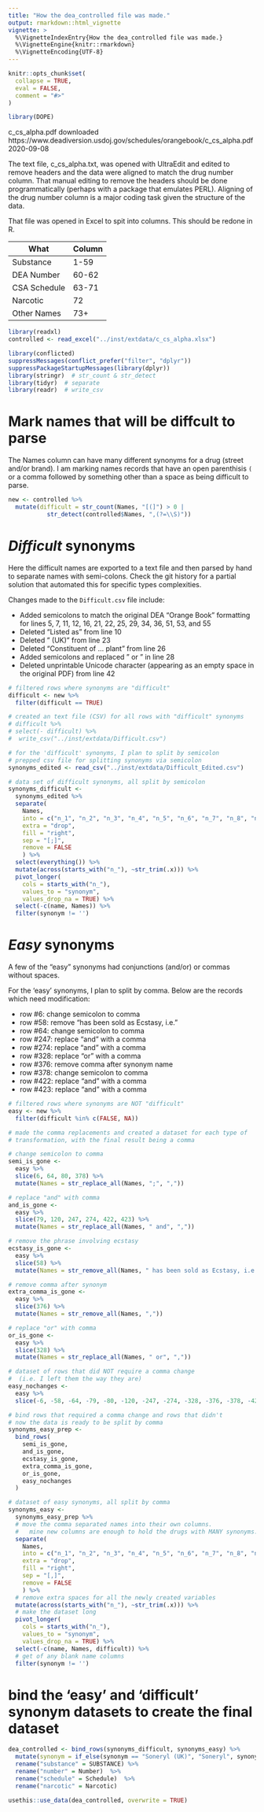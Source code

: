 ```yaml
---
title: "How the dea_controlled file was made."
output: rmarkdown::html_vignette
vignette: >
  %\VignetteIndexEntry{How the dea_controlled file was made.}
  %\VignetteEngine{knitr::rmarkdown}
  %\VignetteEncoding{UTF-8}
---
```


```r
knitr::opts_chunk$set(
  collapse = TRUE,
  eval = FALSE,
  comment = "#>"
)
```

```r
library(DOPE)
```


c_cs_alpha.pdf downloaded https://www.deadiversion.usdoj.gov/schedules/orangebook/c_cs_alpha.pdf 2020-09-08

The text file, c_cs_alpha.txt, was opened with UltraEdit and edited to remove headers and the data were aligned to match the drug number column. That manual editing to remove the headers should be done programmatically (perhaps with a package that emulates PERL). Aligning of the drug number column is a major coding task given the structure of the data.

That file was opened in Excel to spit into columns.  This should be redone in R.

| What         | Column |
| ------------ | ------ |
| Substance    |  1-59  | 
| DEA Number   | 60-62  | 
| CSA Schedule | 63-71  | 
| Narcotic     | 72     | 
| Other Names  | 73+    |


```r
library(readxl)
controlled <- read_excel("../inst/extdata/c_cs_alpha.xlsx")
```


```r
library(conflicted)
suppressMessages(conflict_prefer("filter", "dplyr"))
suppressPackageStartupMessages(library(dplyr))
library(stringr)  # str_count & str_detect
library(tidyr)  # separate
library(readr)  # write_csv
```



# Mark names that will be diffcult to parse
The Names column can have many different synonyms for a drug (street and/or brand).  I am marking names records that have an open parenthisis `(` or a comma followed by something other than a space as being difficult to parse.
```r
new <- controlled %>% 
  mutate(difficult = str_count(Names, "[(]") > 0 | 
           str_detect(controlled$Names, ",(?=\\S)"))
```

# *Difficult* synonyms
Here the difficult names are exported to a text file and then parsed by hand to separate names with semi-colons. Check the git history for a partial solution that automated this for specific types complexities.

Changes made to the `Difficult.csv` file include:

- Added semicolons to match the original DEA "Orange Book" formatting for lines 5, 7, 11, 12, 16, 21, 22, 25, 29, 34, 36, 51, 53, and 55
- Deleted "Listed as " from line 10
- Deleted " (UK)" from line 23
- Deleted "Constituent of ... plant " from line 26
- Added semicolons and replaced " or " in line 28
- Deleted unprintable Unicode character (appearing as an empty space in the original PDF) from line 42

```r
# filtered rows where synonyms are "difficult"
difficult <- new %>% 
  filter(difficult == TRUE)

# created an text file (CSV) for all rows with "difficult" synonyms
# difficult %>% 
# select(- difficult) %>% 
#  write_csv("../inst/extdata/Difficult.csv")

# for the 'difficult' synonyms, I plan to split by semicolon
# prepped csv file for splitting synonyms via semicolon
synonyms_edited <- read_csv("../inst/extdata/Difficult_Edited.csv")

# data set of difficult synonyms, all split by semicolon
synonyms_difficult <- 
  synonyms_edited %>% 
  separate(
    Names, 
    into = c("n_1", "n_2", "n_3", "n_4", "n_5", "n_6", "n_7", "n_8", "n_9"), 
    extra = "drop", 
    fill = "right", 
    sep = "[;]", 
    remove = FALSE
    ) %>%
  select(everything()) %>% 
  mutate(across(starts_with("n_"), ~str_trim(.x))) %>% 
  pivot_longer(
    cols = starts_with("n_"), 
    values_to = "synonym", 
    values_drop_na = TRUE) %>% 
  select(-c(name, Names)) %>%
  filter(synonym != '') 
```


# *Easy* synonyms
A few of the "easy" synonyms had conjunctions (and/or) or commas without spaces.  

For the 'easy' synonyms, I plan to split by comma.  Below are the records which need modification: 

+  row #6: change semicolon to comma
+  row #58: remove "has been sold as Ecstasy, i.e."
+  row #64: change semicolon to comma
+  row #247: replace "and" with a comma
+  row #274: replace "and" with a comma
+  row #328: replace "or" with a comma
+  row #376: remove comma after synonym name
+  row #378: change semicolon to comma
+  row #422: replace "and" with a comma
+  row #423: replace "and" with a comma

```r
# filtered rows where synonyms are NOT "difficult"
easy <- new %>%
  filter(difficult %in% c(FALSE, NA))

# made the comma replacements and created a dataset for each type of 
# transformation, with the final result being a comma

# change semicolon to comma
semi_is_gone <- 
  easy %>% 
  slice(6, 64, 80, 378) %>%
  mutate(Names = str_replace_all(Names, ";", ","))

# replace "and" with comma
and_is_gone <-
  easy %>% 
  slice(79, 120, 247, 274, 422, 423) %>%
  mutate(Names = str_replace_all(Names, " and", ","))

# remove the phrase involving ecstasy
ecstasy_is_gone <-
  easy %>% 
  slice(58) %>%
  mutate(Names = str_remove_all(Names, " has been sold as Ecstasy, i.e."))

# remove comma after synonym
extra_comma_is_gone <-
  easy %>% 
  slice(376) %>%
  mutate(Names = str_remove_all(Names, ","))

# replace "or" with comma
or_is_gone <-
  easy %>% 
  slice(328) %>%
  mutate(Names = str_replace_all(Names, " or", ","))

# dataset of rows that did NOT require a comma change 
#  (i.e. I left them the way they are)  
easy_nochanges <-
  easy %>%
  slice(-6, -58, -64, -79, -80, -120, -247, -274, -328, -376, -378, -422, -423)

# bind rows that required a comma change and rows that didn't 
# now the data is ready to be split by comma 
synonyms_easy_prep <-
  bind_rows(
    semi_is_gone,
    and_is_gone,
    ecstasy_is_gone,
    extra_comma_is_gone,
    or_is_gone,
    easy_nochanges
  )

# dataset of easy synonyms, all split by comma
synonyms_easy <-
  synonyms_easy_prep %>%
  # move the comma separated names into their own columns. 
  #   mine new columns are enough to hold the drugs with MANY synonyms.
  separate(
    Names, 
    into = c("n_1", "n_2", "n_3", "n_4", "n_5", "n_6", "n_7", "n_8", "n_9"), 
    extra = "drop", 
    fill = "right", 
    sep = "[,]", 
    remove = FALSE
    ) %>%
  # remove extra spaces for all the newly created variables
  mutate(across(starts_with("n_"), ~str_trim(.x))) %>% 
  # make the dataset long
  pivot_longer(
    cols = starts_with("n_"), 
    values_to = "synonym", 
    values_drop_na = TRUE) %>% 
  select(-c(name, Names, difficult)) %>%
  # get of any blank name columns
  filter(synonym != '') 
```

# bind the 'easy' and 'difficult' synonym datasets to create the final dataset
```r
dea_controlled <- bind_rows(synonyms_difficult, synonyms_easy) %>% 
  mutate(synonym = if_else(synonym == "Soneryl (UK)", "Soneryl", synonym))  %>% 
  rename("substance" = SUBSTANCE) %>% 
  rename("number" = Number)  %>% 
  rename("schedule" = Schedule)  %>% 
  rename("narcotic" = Narcotic)  

usethis::use_data(dea_controlled, overwrite = TRUE)
```

